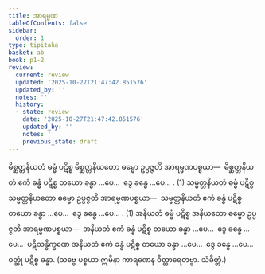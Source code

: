 ```yaml
---
title: အာရမ္မဏ
tableOfContents: false
sidebar:
  order: 1
type: tipitaka
basket: ab
book: p1-2
review:
  current: review
  updated: '2025-10-27T21:47:42.851576'
  updated_by: ''
  notes: ''
  history:
  - state: review
    date: '2025-10-27T21:47:42.851576'
    updated_by: ''
    notes: ''
    previous_state: draft
---
```



<ReviewStatus review={frontmatter.review} showDetails={true} />

<HypothesisAnnotation frontmatter={frontmatter} />

<DynamicBreadcrumb />

<Division number="5" book="p1-2" e="ch" v="37" p="362">

<Paragraph number="2270" book="p1-2">
မိစ္ဆတ္တနိယတံ ဓမ္မံ ပဋိစ္စ မိစ္ဆတ္တနိယတော ဓမ္မော ဥပ္ပဇ္ဇတိ အာရမ္မဏပစ္စယာ—  မိစ္ဆတ္တနိယတံ ဧကံ ခန္ဓံ ပဋိစ္စ တယော ခန္ဓာ …ပေ…  ဒွေ ခန္ဓေ …ပေ… . (1)
</Paragraph>

<Paragraph number="2271" book="p1-2">
သမ္မတ္တနိယတံ ဓမ္မံ ပဋိစ္စ သမ္မတ္တနိယတော ဓမ္မော ဥပ္ပဇ္ဇတိ အာရမ္မဏပစ္စယာ—  သမ္မတ္တနိယတံ ဧကံ ခန္ဓံ ပဋိစ္စ တယော ခန္ဓာ …ပေ…  ဒွေ ခန္ဓေ …ပေ… . (1)
</Paragraph>

<Paragraph number="2272" book="p1-2">
အနိယတံ ဓမ္မံ ပဋိစ္စ အနိယတော ဓမ္မော ဥပ္ပဇ္ဇတိ အာရမ္မဏပစ္စယာ—  အနိယတံ ဧကံ ခန္ဓံ ပဋိစ္စ တယော ခန္ဓာ …ပေ…  ဒွေ ခန္ဓေ …ပေ…  ပဋိသန္ဓိက္ခဏေ အနိယတံ ဧကံ ခန္ဓံ ပဋိစ္စ တယော ခန္ဓာ …ပေ…  ဒွေ ခန္ဓေ …ပေ…  ဝတ္ထုံ ပဋိစ္စ ခန္ဓာ. (သဗ္ဗေ ပစ္စယာ ဣမိနာ ကာရဏေန ဝိတ္ထာရေတဗ္ဗာ. သံခိတ္တံ.)
</Paragraph>
</Division>